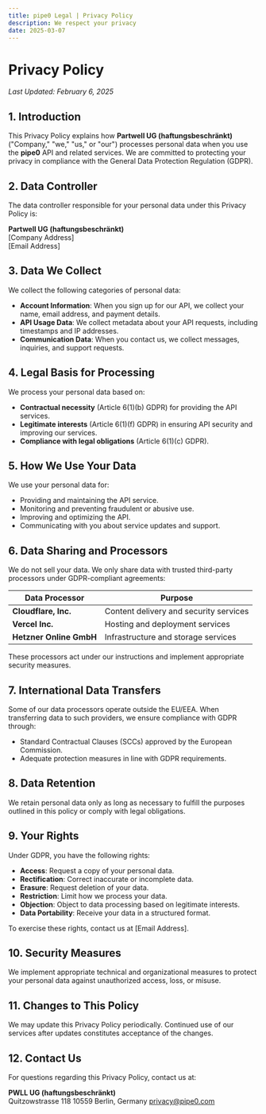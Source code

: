 ```yaml
---
title: pipe0 Legal | Privacy Policy
description: We respect your privacy
date: 2025-03-07
---
```


# Privacy Policy

_Last Updated: February 6, 2025_  

## 1. Introduction

This Privacy Policy explains how **Partwell UG (haftungsbeschränkt)** ("Company," "we," "us," or "our") processes personal data when you use the **pipe0** API and related services. We are committed to protecting your privacy in compliance with the General Data Protection Regulation (GDPR).

## 2. Data Controller

The data controller responsible for your personal data under this Privacy Policy is:

**Partwell UG (haftungsbeschränkt)**  
[Company Address]  
[Email Address]

## 3. Data We Collect

We collect the following categories of personal data:
- **Account Information**: When you sign up for our API, we collect your name, email address, and payment details.
- **API Usage Data**: We collect metadata about your API requests, including timestamps and IP addresses.
- **Communication Data**: When you contact us, we collect messages, inquiries, and support requests.

## 4. Legal Basis for Processing

We process your personal data based on:
- **Contractual necessity** (Article 6(1)(b) GDPR) for providing the API services.
- **Legitimate interests** (Article 6(1)(f) GDPR) in ensuring API security and improving our services.
- **Compliance with legal obligations** (Article 6(1)(c) GDPR).

## 5. How We Use Your Data

We use your personal data for:
- Providing and maintaining the API service.
- Monitoring and preventing fraudulent or abusive use.
- Improving and optimizing the API.
- Communicating with you about service updates and support.

## 6. Data Sharing and Processors

We do not sell your data. We only share data with trusted third-party processors under GDPR-compliant agreements:

| Data Processor | Purpose |
|--------------|---------|
| **Cloudflare, Inc.** | Content delivery and security services |
| **Vercel Inc.** | Hosting and deployment services |
| **Hetzner Online GmbH** | Infrastructure and storage services |

These processors act under our instructions and implement appropriate security measures.

## 7. International Data Transfers

Some of our data processors operate outside the EU/EEA. When transferring data to such providers, we ensure compliance with GDPR through:
- Standard Contractual Clauses (SCCs) approved by the European Commission.
- Adequate protection measures in line with GDPR requirements.

## 8. Data Retention

We retain personal data only as long as necessary to fulfill the purposes outlined in this policy or comply with legal obligations.

## 9. Your Rights

Under GDPR, you have the following rights:
- **Access**: Request a copy of your personal data.
- **Rectification**: Correct inaccurate or incomplete data.
- **Erasure**: Request deletion of your data.
- **Restriction**: Limit how we process your data.
- **Objection**: Object to data processing based on legitimate interests.
- **Data Portability**: Receive your data in a structured format.

To exercise these rights, contact us at [Email Address].

## 10. Security Measures

We implement appropriate technical and organizational measures to protect your personal data against unauthorized access, loss, or misuse.

## 11. Changes to This Policy

We may update this Privacy Policy periodically. Continued use of our services after updates constitutes acceptance of the changes.

## 12. Contact Us

For questions regarding this Privacy Policy, contact us at:

**PWLL UG (haftungsbeschränkt)**  
Quitzowstrasse 118
10559 Berlin, Germany
privacy@pipe0.com

